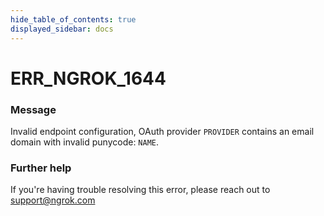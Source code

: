 ```yaml
---
hide_table_of_contents: true
displayed_sidebar: docs
---
```



# ERR_NGROK_1644

### Message

Invalid endpoint configuration, OAuth provider `PROVIDER` contains an email domain with invalid punycode: `NAME`.

<ErrorDetails error="err_ngrok_1644" />

### Further help

If you're having trouble resolving this error, please reach out to [support@ngrok.com](mailto:support@ngrok.com?subject=Help%20with%20ERR_NGROK_1644)
